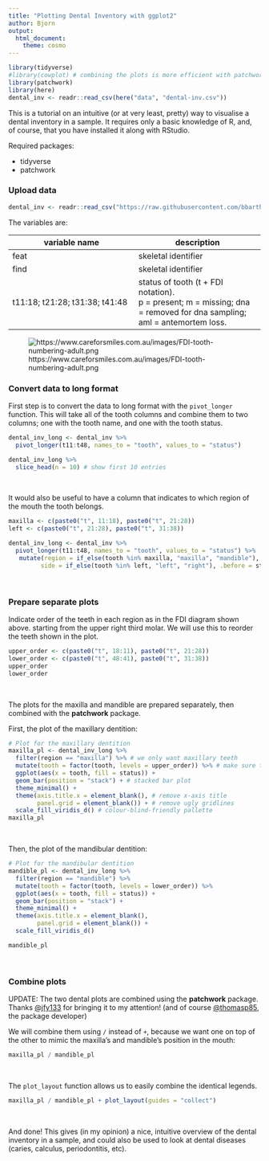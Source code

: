 ```yaml
---
title: "Plotting Dental Inventory with ggplot2"
author: Bjorn
output: 
  html_document: 
    theme: cosmo
---
```


```r
library(tidyverse)
#library(cowplot) # combining the plots is more efficient with patchwork
library(patchwork)
library(here)
dental_inv <- readr::read_csv(here("data", "dental-inv.csv"))
```

This is a tutorial on an intuitive (or at very least, pretty) way to visualise a
dental inventory in a sample. It requires only a basic knowledge of R, and, of
course, that you have installed it along with RStudio.

Required packages:

- tidyverse
- patchwork

### Upload data

```r
dental_inv <- readr::read_csv("https://raw.githubusercontent.com/bbartholdy/dental-inv-plot/main/data/dental-inv.csv")
```

The variables are:

| variable name | description |
|----|----|
| feat | skeletal identifier |
| find | skeletal identifier |
| t11:18; t21:28; t31:38; t41:48 | status of tooth (t + FDI notation). <br> p = present; m = missing; dna = removed for dna sampling; aml = antemortem loss. |

![https://www.careforsmiles.com.au/images/FDI-tooth-numbering-adult.png](./img/FDI-tooth-numbering-adult.png)

### Convert data to long format

First step is to convert the data to long format with the `pivot_longer` function.
This will take all of the tooth columns and combine them to two columns; one with
the tooth name, and one with the tooth status.

```r
dental_inv_long <- dental_inv %>%
  pivot_longer(t11:t48, names_to = "tooth", values_to = "status")
```

```r
dental_inv_long %>%
  slice_head(n = 10) # show first 10 entries
```

<br>

It would also be useful to have a column that indicates to which region of the 
mouth the tooth belongs.

```r
maxilla <- c(paste0("t", 11:18), paste0("t", 21:28))
left <- c(paste0("t", 21:28), paste0("t", 31:38))

dental_inv_long <- dental_inv %>%
  pivot_longer(t11:t48, names_to = "tooth", values_to = "status") %>%
   mutate(region = if_else(tooth %in% maxilla, "maxilla", "mandible"), 
         side = if_else(tooth %in% left, "left", "right"), .before = status)
```

<br>

### Prepare separate plots

Indicate order of the teeth in each region as in the FDI diagram shown above. 
starting from the upper right third molar. We will use this to reorder the 
teeth shown in the plot.

```r
upper_order <- c(paste0("t", 18:11), paste0("t", 21:28))
lower_order <- c(paste0("t", 48:41), paste0("t", 31:38))
upper_order
lower_order
```

<br>

The plots for the maxilla and mandible are prepared separately, then combined
with the **patchwork** package.

First, the plot of the maxillary dentition:

```r
# Plot for the maxillary dentition
maxilla_pl <- dental_inv_long %>%
  filter(region == "maxilla") %>% # we only want maxillary teeth
  mutate(tooth = factor(tooth, levels = upper_order)) %>% # make sure the order on the plot is according to the order the teeth are positioned in the mouth
  ggplot(aes(x = tooth, fill = status)) +
  geom_bar(position = "stack") + # stacked bar plot
  theme_minimal() +
  theme(axis.title.x = element_blank(), # remove x-axis title
        panel.grid = element_blank()) + # remove ugly gridlines
  scale_fill_viridis_d() # colour-blind-friendly pallette
maxilla_pl
```

<br>

Then, the plot of the mandibular dentition:

```r
# Plot for the mandibular dentition
mandible_pl <- dental_inv_long %>%
  filter(region == "mandible") %>%
  mutate(tooth = factor(tooth, levels = lower_order)) %>%
  ggplot(aes(x = tooth, fill = status)) +
  geom_bar(position = "stack") +
  theme_minimal() +
  theme(axis.title.x = element_blank(),
        panel.grid = element_blank()) +
  scale_fill_viridis_d()

mandible_pl
```

<br>

### Combine plots

UPDATE: The two dental plots are combined using the **patchwork** package. 
Thanks [@jfy133](https://twitter.com/jfy133) for bringing it to my 
attention! (and of course [@thomasp85](https://twitter.com/thomasp85), the 
package developer)

We will combine them using `/` instead of `+`, because we want one on top of the
other to mimic the maxilla's and mandible's position in the mouth:

```r
maxilla_pl / mandible_pl
```

<br>

The `plot_layout` function allows us to easily combine the identical
legends. 

```r
maxilla_pl / mandible_pl + plot_layout(guides = "collect")
```

<br>

And done! This gives (in my opinion) a nice, intuitive overview of the dental
inventory in a sample, and could also be used to look at dental diseases 
(caries, calculus, periodontitis, etc).